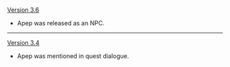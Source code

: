 {{Change History/Header}}
[[Version 3.6]]
* Apep was released as an NPC.
----
[[Version 3.4]]
* Apep was mentioned in quest dialogue.